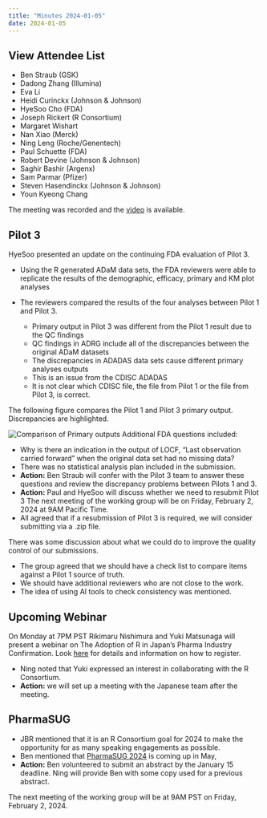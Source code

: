 ```yaml
---
title: "Minutes 2024-01-05"
date: 2024-01-05
---
```


::: {.callout-tip collapse="true"}
## View Attendee List

- Ben Straub (GSK)
- Dadong Zhang (Illumina)
- Eva Li
- Heidi Curinckx (Johnson & Johnson)
- HyeSoo Cho (FDA)
- Joseph Rickert (R Consortium)
- Margaret Wishart
- Nan Xiao (Merck)
- Ning Leng (Roche/Genentech)
- Paul Schuette (FDA)
- Robert Devine (Johnson & Johnson)
- Saghir Bashir (Argenx)
- Sam Parmar (Pfizer)
- Steven Hasendinckx (Johnson & Johnson)
- Youn Kyeong Chang
:::

The meeting was recorded and the [video](https://zoom.us/rec/share/S3CjidPqOBSwSHo7xW3VUu_aUXKS9RdB3rNb07hWWkeyze5SthawUq5I8gnzQ2th.kpiljMfkqrlkuUJf?startTime=1704474237000) is available.


## Pilot 3

HyeSoo presented an update on the continuing FDA evaluation of Pilot 3. 

* Using the R generated ADaM data sets, the FDA reviewers were able to replicate the results of the demographic, efficacy, primary and KM plot analyses

* The reviewers compared the results of the four analyses between Pilot 1 and Pilot 3.
  * Primary output in Pilot 3 was different from the Pilot 1 result due to the QC findings
  * QC findings in ADRG include all of the discrepancies between the original ADaM datasets
  * The discrepancies in ADADAS data sets cause different primary analyses outputs
  * This is an issue from the CDISC ADADAS
  * It is not clear which CDISC file, the file from Pilot 1 or the file from Pilot 3, is correct.
  
The following figure compares the Pilot 1 and Pilot 3 primary output. Discrepancies are highlighted.

![Comparison of Primary outputs](output_compare.png)
Additional FDA questions included:

* Why is there an indication in the output of LOCF, "Last observation carried forward" when the original data set had no missing data?
* There was no statistical analysis plan included in the submission.
* **Action:** Ben Straub will confer with the Pilot 3 team to answer these questions and review the discrepancy problems between Pilots 1 and 3.
* **Action:** Paul and HyeSoo will discuss whether we need to resubmit Pilot 3
The next meeting of the working group will be on Friday, February 2, 2024 at 9AM Pacific Time.
* All agreed that if a resubmission of Pilot 3 is required, we will consider submitting via a .zip file.


There was some discussion about what we could do to improve the quality control of our submissions. 

* The group agreed that we should have a check list to compare items against a Pilot 1 source of truth.
* We should have additional reviewers who are not close to the work.
* The idea of using AI tools to check consistency was mentioned.

## Upcoming Webinar

On Monday at 7PM PST Rikimaru Nishimura and Yuki Matsunaga will present a webinar on The Adoption of R in Japan’s Pharma Industry Confirmation. Look [here](https://www.r-consortium.org/r-adoption-series-the-adoption-of-r-in-japans-pharma-industry-confirmation) for details and information on how to register. 

* Ning noted that Yuki expressed an interest in collaborating with the R Consortium. 
* **Action:** we will set up a meeting with the Japanese team after the meeting.

## PharmaSUG

* JBR mentioned that it is an R Consortium goal for 2024 to make the opportunity for as many speaking engagements as possible.
* Ben mentioned that [PharmaSUG 2024](https://www.pharmasug.org/us/index.html) is coming up in May,
* **Action:** Ben volunteered to submit an abstract by the January 15 deadline. Ning will provide Ben with some copy used for a previous abstract.


The next meeting of the working group will be at 9AM PST on Friday, February 2, 2024.